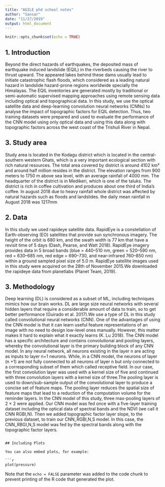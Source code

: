 ```yaml
---
title: "AGILE phd school notes"
author: "Sansar"
date: "11/27/2019"
output: html_document
---
```



```r
knitr::opts_chunk$set(echo = TRUE)
```

## 1.	Introduction

Beyond the direct hazards of earthquakes, the deposited mass of earthquake induced landslide (EQIL) in the riverbeds causing the river to thrust upward. The appeared lakes behind these dams usually lead to initiate catastrophic flash floods, which considered as a leading natural hazard in landslide hazard-prone regions worldwide specially the Himalayas. The EQIL inventories are generated mostly by traditional or semi-automatic supervised mapping approaches using remote sensing data including optical and topographical data. 
In this study, we use the optical satellite data and deep-learning convolution neural networks (CNNs) to analyse the impact of topographic factors for EQIL detection. Thus, two training datasets were prepared and used to evaluate the performance of the CNN model using only optical data and using this data along with topographic factors across the west coast of the Trishuli River in Nepal.

## 3. Study area
Study area is located in the Kodagu district which is located in the central-southern western Ghats, which is a very important ecological section with rich natural resources. The total area covered by district is around 4102 km² and around half million resides in the district. The elevation ranges from 900 meters to 1750 m above sea level, with an average rainfall of 4000 mm. The headquarter of the district is in Medikeri, which is one of the taluks. The district is rich in coffee cultivation and produces about one third of India’s coffee. In august 2018 due to heavy rainfall whole district was affected by natural hazards such as floods and landslides. the daily mean rainfall in August 2018 was 1217mm

## 2. Data
In this study we used rapideye satellite data. RapidEye is a constellation of Earth-observing (EO) satellites that provide sun synchronous imagery. The height of the orbit is 680 km, and the swath width is 77 km that have a revisit time of 5 days (Dash, Pearse, and Watt 2018). RapidEye imagery provides data in 5 broad bands (blue = 440–510 nm, green = 520–590 nm, red = 630–685 nm, red edge = 690–730, and near-infrared 760–850 nm) within a ground sampled pixel size of 5.0 m. RapidEye satellite images used in this study were acquired on the 28th of November 2015.We downloaded the rapideye data from planetlabs (Planet Team, 2019).

## 3. Methodology
Deep learning (DL) is considered as a subset of ML, including techniques mimics how our brain works. DL are large size neural networks with several hidden layers that require a considerable amount of data to train, so to get better performance (Guirado et al. 2017).We use a type of DL in this study called convolutional neural networks (CNN). One of the advantages of using the CNN model is that it can learn useful feature representations of an image with no need to design low-level ones manually. However, this matter makes it hard to explain what it exactly learns (K. Lu 2018). The CNN model has a specific architecture and contains convolutional and pooling layers, whereby the convolutional layer is the primary building block of any CNN model. In any neural network, all neurons existing in the layer n are acting as inputs to layer n+1 neurons. While, in a CNN model, the neurons of layer (n +1) are not fully connected to all neurons of layer n but only connected to a corresponding subset of them which called receptive field. In our case, the first convolution layer was used with a kernel size of five and continued with three convolution layers with a kernel size of three.The pooling layer is used to down/sub-sample output of the convolutional layer to produce a concise set of feature maps. The pooling layer reduces the spatial size of feature maps that lead to a reduction of the computation volume for the reminder layers. In the CNN model of this study, three max-pooling layers of 2 × 2 were applied.
Our CNN model was fed once with a five-layer training dataset including the optical data of spectral bands and the NDVI (we call it CNN RGBI,N). Then we added topographic factor layer slope,  to the previous dataset, to train our CNN_RGBI,N,S model. In this case, the CNN_RBGI,N,S model was fed by the spectral bands along with the topographic factor layers.



```

## Including Plots

You can also embed plots, for example:

```r
plot(pressure)
```

Note that the `echo = FALSE` parameter was added to the code chunk to prevent printing of the R code that generated the plot.
